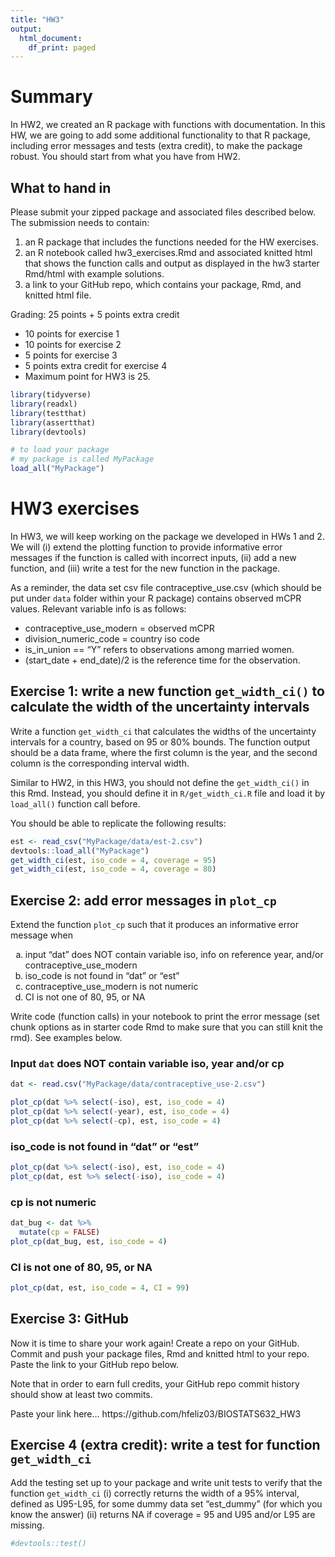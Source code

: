 ---
title: "HW3"
output:
  html_document:
    df_print: paged
---

# Summary

In HW2, we created an R package with functions with documentation. In this HW, we are going to add some additional functionality to that R package, including error messages and tests (extra credit), to make the package robust. You should start from what you have from HW2.



## What to hand in
Please submit your zipped package and associated files described below.
The submission needs to contain:

1. an R package that includes the functions needed for the HW exercises.
2. an R notebook called hw3_exercises.Rmd and associated knitted html that shows the function calls and output as displayed in the hw3 starter Rmd/html with example solutions.
3. a link to your GitHub repo, which contains your package, Rmd, and knitted html file.

Grading: 25 points + 5 points extra credit

- 10 points for exercise 1
- 10 points for exercise 2
- 5 points for exercise 3
- 5 points extra credit for exercise 4
- Maximum point for HW3 is 25.

```{r setup}
library(tidyverse)
library(readxl)
library(testthat)
library(assertthat)
library(devtools)
```

```{r}
# to load your package
# my package is called MyPackage
load_all("MyPackage")
```


# HW3 exercises

In HW3, we will keep working on the package we developed in HWs 1 and 2. We will (i) extend the plotting function to provide informative error messages if the function is called with incorrect inputs, (ii) add a new function, and (iii) write a test for the new function in the package. 

As a reminder, the data set csv file contraceptive_use.csv (which should be put under `data` folder within your R package) contains observed mCPR values. Relevant variable info is as follows:

- contraceptive_use_modern = observed mCPR 
- division_numeric_code = country iso code
- is_in_union == "Y" refers to observations among married women. 
- (start_date + end_date)/2 is the reference time for the observation. 


## Exercise 1: write a new function `get_width_ci()` to calculate the width of the uncertainty intervals

Write a function `get_width_ci` that calculates the widths of the uncertainty intervals for a country, based on 95 or 80% bounds. The function output should be a data frame, where the first column is the year, and the second column is the corresponding interval width.

Similar to HW2, in this HW3, you should not define the `get_width_ci()` in this Rmd. Instead, you should define it in `R/get_width_ci.R` file and load it by `load_all()` function call before.

You should be able to replicate the following results:

```{r, include= T}
est <- read_csv("MyPackage/data/est-2.csv")
devtools::load_all("MyPackage")
get_width_ci(est, iso_code = 4, coverage = 95)
get_width_ci(est, iso_code = 4, coverage = 80)
```

## Exercise 2: add error messages in `plot_cp`
Extend the function `plot_cp` such that it produces an informative error message when 

(a) input "dat" does NOT contain variable iso, info on reference year, and/or contraceptive_use_modern 
(b) iso_code is not found in "dat" or "est"
(c) contraceptive_use_modern is not numeric
(d) CI is not one of 80, 95, or NA

Write code (function calls) in your notebook to print the error message (set chunk options as in starter code Rmd to make sure that you can still knit the rmd). See examples below.

### Input `dat` does NOT contain variable iso, year and/or cp
```{r, error= TRUE, include = T}
dat <- read.csv("MyPackage/data/contraceptive_use-2.csv")

plot_cp(dat %>% select(-iso), est, iso_code = 4)
plot_cp(dat %>% select(-year), est, iso_code = 4)
plot_cp(dat %>% select(-cp), est, iso_code = 4)
```

### iso_code is not found in "dat" or "est"
```{r, error = TRUE, include = T}
plot_cp(dat %>% select(-iso), est, iso_code = 4)
plot_cp(dat, est %>% select(-iso), iso_code = 4)
```


### cp is not numeric
```{r, error = T, include = T}
dat_bug <- dat %>%
  mutate(cp = FALSE)
plot_cp(dat_bug, est, iso_code = 4)
```

### CI is not one of 80, 95, or NA
```{r, error = T, include = T}
plot_cp(dat, est, iso_code = 4, CI = 99)
```

## Exercise 3: GitHub

Now it is time to share your work again! Create a repo on your GitHub. Commit and push your package files, Rmd and knitted html to your repo. Paste the link to your GitHub repo below. 

Note that in order to earn full credits, your GitHub repo commit history should show at least two commits.

Paste your link here...
https://github.com/hfeliz03/BIOSTATS632_HW3

## Exercise 4 (extra credit): write a test for function `get_width_ci`

Add the testing set up to your package and write unit tests to verify that the function `get_width_ci`
(i) correctly returns the width of a 95% interval, defined as U95-L95, for some dummy data set "est_dummy" (for which you know the answer)
(ii) returns NA if coverage = 95 and U95 and/or L95 are missing. 

```{r, include = TRUE}
#devtools::test()
```

